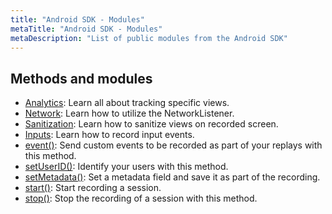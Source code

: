 ```yaml
---
title: "Android SDK - Modules"
metaTitle: "Android SDK - Modules"
metaDescription: "List of public modules from the Android SDK"
---
```


## Methods and modules

- [Analytics](/android-sdk/analytics): Learn all about tracking specific views.
- [Network](/android-sdk/network): Learn how to utilize the NetworkListener.
- [Sanitization](/android-sdk/sanitization): Learn how to sanitize views on recorded screen.
- [Inputs](/android-sdk/inputs): Learn how to record input events.
- [event()](/android-sdk/event): Send custom events to be recorded as part of your replays with this method.
- [setUserID()](/android-sdk/set-user-id): Identify your users with this method.
- [setMetadata()](/android-sdk/set-metadata): Set a metadata field and save it as part of the recording.
- [start()](/android-sdk/start): Start recording a session.
- [stop()](/android-sdk/stop): Stop the recording of a session with this method.
